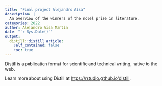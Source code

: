 ```yaml
---
title: "Final project Alejandro Aísa"
description: |
  An overview of the winners of the nobel prize in literature.
categories: 2022
author: Alejandro Aísa Martín 
date: "`r Sys.Date()`"
output:
  distill::distill_article:
    self_contained: false
    toc: true 
---
```





Distill is a publication format for scientific and technical writing, native to the web.

Learn more about using Distill at <https://rstudio.github.io/distill>.


